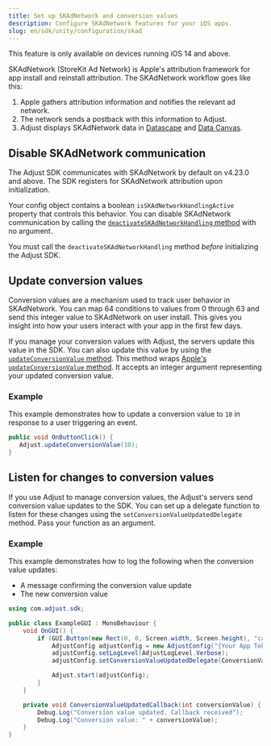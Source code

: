 ```yaml
---
title: Set up SKAdNetwork and conversion values
description: Configure SKAdNetwork features for your iOS apps.
slug: en/sdk/unity/configuration/skad
---
```



<Callout type="important">

This feature is only available on devices running iOS 14 and above.

</Callout>

<Abbr>SKAdNetwork (StoreKit Ad Network)</Abbr> is Apple's attribution framework for
app install and reinstall attribution. The SKAdNetwork workflow goes like this:

1. Apple gathers attribution information and notifies the relevant ad network.
2. The network sends a postback with this information to Adjust.
3. Adjust displays SKAdNetwork data in [Datascape](https://help.adjust.com/en/suite/article/datascape) and [Data Canvas](https://help.adjust.com/en/article/data-canvas).

## Disable SKAdNetwork communication

The Adjust SDK communicates with SKAdNetwork by default on v4.23.0 and above. The SDK registers for SKAdNetwork attribution upon initialization.

Your config object contains a boolean `isSKAdNetworkHandlingActive` property that controls this behavior. You can disable SKAdNetwork communication by calling the [`deactivateSKAdNetworkHandling` method](#ios-deactivateskadnetworkhandling-invocation) with no argument.

<Callout type="important">

You must call the `deactivateSKAdNetworkHandling` method _before_ initializing the Adjust SDK.

</Callout>

<DeactivateSKAdNetworkHandling />

## Update conversion values

Conversion values are a mechanism used to track user behavior in SKAdNetwork. You can map 64 conditions to values from 0 through 63 and send this integer value to SKAdNetwork on user install. This gives you insight into how your users interact with your app in the first few days.

If you manage your conversion values with Adjust, the servers update this value in the SDK. You can also update this value by using the [`updateConversionValue` method](#ios-updateconversionvalue-invocation). This method wraps [Apple's `updateConversionValue` method](https://developer.apple.com/documentation/storekit/skadnetwork/3566697-updateconversionvalue). It accepts an integer argument representing your updated conversion value.

<UpdateConversionValue />

<Accordion>

### Example

This example demonstrates how to update a conversion value to `10` in response to a user triggering an event.

```c# {2}
public void OnButtonClick() {
   Adjust.updateConversionValue(10);
}
```

</Accordion>

## Listen for changes to conversion values

If you use Adjust to manage conversion values, the Adjust's servers send conversion value updates to the SDK. You can set up a delegate function to listen for these changes using the `setConversionValueUpdatedDelegate` method. Pass your function as an argument.

<SetConversionValueUpdatedDelegate />

<Accordion>

### Example

This example demonstrates how to log the following when the conversion value updates:

-  A message confirming the conversion value update
-  The new conversion value

```c# {8, 14-17}
using com.adjust.sdk;

public class ExampleGUI : MonoBehaviour {
    void OnGUI() {
        if (GUI.Button(new Rect(0, 0, Screen.width, Screen.height), "callback")) {
            AdjustConfig adjustConfig = new AdjustConfig("{Your App Token}", AdjustEnvironment.Sandbox);
            adjustConfig.setLogLevel(AdjustLogLevel.Verbose);
            adjustConfig.setConversionValueUpdatedDelegate(ConversionValueUpdatedCallback);

            Adjust.start(adjustConfig);
        }
    }

    private void ConversionValueUpdatedCallback(int conversionValue) {
        Debug.Log("Conversion value updated. Callback received");
        Debug.Log("Conversion value: " + conversionValue);
    }
}
```

</Accordion>
